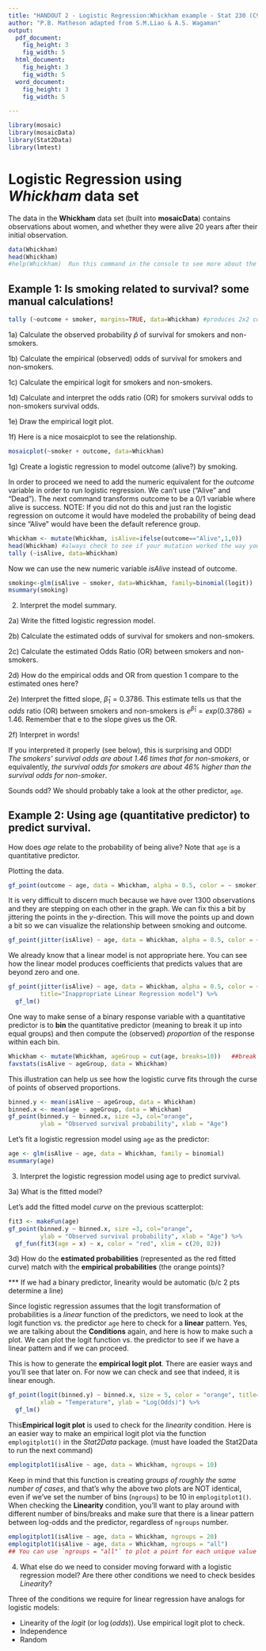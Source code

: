 ```yaml
---
title: "HANDOUT 2 - Logistic Regression:Whickham example - Stat 230 (C9.1-9.3)"
author: "P.B. Matheson adapted from S.M.Liao & A.S. Wagaman"
output:
  pdf_document:
    fig_height: 3
    fig_width: 5
  html_document:
    fig_height: 3
    fig_width: 5
  word_document:
    fig_height: 3
    fig_width: 5

---
```




```r
library(mosaic)
library(mosaicData)
library(Stat2Data)
library(lmtest)  
```

# Logistic Regression using *Whickham* data set

The data in the **Whickham** data set (built into **mosaicData**) contains observations about women, and whether they were alive 20 years after their initial observation.   

```r
data(Whickham)
head(Whickham)
#help(Whickham)  Run this command in the console to see more about the study
```

## Example 1: Is smoking related to survival? some manual calculations! 
```r
tally (~outcome + smoker, margins=TRUE, data=Whickham) #produces 2x2 contingency table
```

1a) Calculate the observed probability $\hat{p}$ of survival for smokers and non-smokers.

\vspace{.5in}

1b) Calculate the empirical (observed) odds of survival for smokers and non-smokers.

\vspace{.5in}

1c) Calculate the empirical logit for smokers and non-smokers.

\vspace{.5in}

1d) Calculate and interpret the odds ratio (OR) for smokers survival odds to non-smokers survival odds.


\newpage
1e) Draw the empirical logit plot.  


1f) Here is a nice mosaicplot to see the relationship.
```r
mosaicplot(~smoker + outcome, data=Whickham)
```

1g) Create a logistic regression to model outcome (alive?) by smoking.  

In order to proceed we need to add the numeric equivalent for the $outcome$ variable in order to run logistic regression. We can't use ("Alive" and "Dead"). The next command transforms outcome to be a 0/1 variable where alive is success. 
NOTE: If you did not do this and just ran the logistic regression on outcome it would have modeled the probability of being dead since "Alive" would have been the default reference group.
```r
Whickham <- mutate(Whickham, isAlive=ifelse(outcome=="Alive",1,0))
head(Whickham) #always check to see if your mutation worked the way you intended
tally (~isAlive, data=Whickham)
```

Now we can use the new numeric variable *isAlive* instead of outcome.   

```r
smoking<-glm(isAlive ~ smoker, data=Whickham, family=binomial(logit))
msummary(smoking)
```

2. Interpret the model summary.

2a) Write the fitted logistic regression model.

\vspace{.5in}


2b) Calculate the estimated odds of survival for smokers and non-smokers.

\vspace{.5in}

2c) Calculate the estimated Odds Ratio (OR) between smokers and non-smokers.

\vspace{.5in}

2d) How do the empirical odds and OR from question 1 compare to the estimated ones here?

\vspace{.5in}

2e) Interpret the fitted slope, $\hat\beta_1 = 0.3786$. This estimate tells us that the *odds* ratio (OR) between smokers and non-smokers is $e^{\hat\beta_1} = exp(0.3786) = 1.46$. 
Remember that e to the slope gives us the OR.

\vspace{.5in}

2f) Interpret in words!

\vspace{.5in}


If you interpreted it properly (see below), this is surprising and ODD!   
*The smokers' survival odds are about $1.46$ times that for non-smokers*, or equivalently, *the survival odds for smokers are about 46% higher than the survival odds for non-smoker*.      


Sounds odd? We should probably take a look at the other predictor, `age`.      


\newpage
## Example 2: Using age (quantitative predictor) to predict survival.
How does $age$ relate to the probability of being alive?  Note that `age` is a quantitative predictor.

Plotting the data.
```r
gf_point(outcome ~ age, data = Whickham, alpha = 0.5, color = ~ smoker)
```

It is very difficult to discern much because we have over 1300 observations and they are stepping on each other in the graph. We can fix this a bit by jittering the points in the $y$-direction. This will move the points up and down a bit so we can visualize the relationship between smoking and outcome.

```r
gf_point(jitter(isAlive) ~ age, data = Whickham, alpha = 0.5, color = ~ smoker)
```

We already know that a linear model is not appropriate here. 
You can see how the linear model produces coefficients that predicts values that are beyond zero and one. 

```r
gf_point(jitter(isAlive) ~ age, data = Whickham, alpha = 0.5, color = ~ smoker, 
         title="Inappropriate Linear Regression model") %>%
  gf_lm()
```

One way to make sense of a binary response variable with a quantitative predictor is to **bin** the quantitative predictor (meaning to break it up into equal groups) and then compute the (observed) *proportion* of the response within each bin.      
```r
Whickham <- mutate(Whickham, ageGroup = cut(age, breaks=10))   ##break `age` in 10 bins 
favstats(isAlive ~ ageGroup, data = Whickham)
```

This illustration can help us see how the logistic curve fits through the curse of points of observed proportions.        

```r
binned.y <- mean(isAlive ~ ageGroup, data = Whickham)
binned.x <- mean(age ~ ageGroup, data = Whickham)
gf_point(binned.y ~ binned.x, size =3, col="orange", 
         ylab = "Observed survival probability", xlab = "Age")
```
   
Let's fit a logistic regression model using `age` as the predictor:    

```r
age <- glm(isAlive ~ age, data = Whickham, family = binomial)
msummary(age)
```

3. Interpret the logistic regression model using age to predict survival.

3a) What is the fitted model?

\vspace{.5in}

Let's add the fitted model *curve* on the previous scatterplot:    

```r
fit3 <- makeFun(age)
gf_point(binned.y ~ binned.x, size =3, col="orange", 
         ylab = "Observed survival probability", xlab = "Age") %>%
  gf_fun(fit3(age = x) ~ x, color = "red", xlim = c(20, 82))    
```


3d) How do the **estimated probabilities** (represented as the red fitted curve) match with the **empirical probabilities** (the orange points)? 



*** If we had a binary predictor, linearity would be automatic (b/c 2 pts determine a line)



\vspace{1in}

Since logistic regression assumes that the logit transformation of probabilities is a *linear* function of the predictors, we need to look at the logit function vs. the predictor `age` here to check for a **linear** pattern. Yes, we are talking about the **Conditions** again, and here is how to make such a plot. We can plot the logit function vs. the predictor to see if we have a linear pattern and if we can proceed.

This is how to generate the **empirical logit plot**.
There are easier ways and you'll see that later on. For now we can check and see that indeed, it is linear enough.

```r
gf_point(logit(binned.y) ~ binned.x, size = 5, color = "orange", title="Empirical logit plot",
         xlab = "Temperature", ylab = "Log(Odds)") %>% 
  gf_lm()
```

This**Empirical logit plot** is used to check for the *linearity* condition. Here is an easier way to make an empirical logit plot via the function `emplogitplot1()` in the *Stat2Data* package.  (must have loaded the Stat2Data to run the next command)

```r
emplogitplot1(isAlive ~ age, data = Whickham, ngroups = 10)
```

Keep in mind that this function is creating *groups of roughly the same number of cases*, and that's why the above two plots are NOT identical, even if we've set the number of bins (`ngroups`) to be 10 in `emplogitplot1()`. When checking the **Linearity** condition, you'll want to play around with different number of bins/breaks and make sure that there is a linear pattern between log-odds and the predictor, regardless of `ngroups` number.             

```r
emplogitplot1(isAlive ~ age, data = Whickham, ngroups = 20)
emplogitplot1(isAlive ~ age, data = Whickham, ngroups = "all")
## You can use `ngroups = "all"` to plot a point for each unique value of the predictor.   
```

4. What else do we need to consider moving forward with a logistic regression model? Are there other conditions we need to check besides *Linearity*?   

Three of the conditions we require for linear regression have analogs for logistic models:

* Linearity of the *logit* (or $\log{(odds)}$). Use empirical logit plot to check.
* Independence
* Random

  

